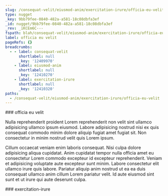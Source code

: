 ```yaml
---
slug: /consequat-velit/eiusmod-anim/exercitation-irure/officia-eu-velit
type: nugget
_key: 9bb79fee-0840-482a-a581-18c08dbfa3ef
_id: nugget/9bb79fee-0840-482a-a581-18c08dbfa3ef
_rev: _iKCEm6C---
fspath: blah/consequat-velit/eiusmod-anim/exercitation-irure/officia-eu-velit.md
label: officia eu velit
pageRefs: {}
breadcrumbs:
  - - label: consequat-velit
      shortlabel: null
      _key: '12409970'
    - label: eiusmod-anim
      shortlabel: null
      _key: '12410270'
    - label: exercitation-irure
      shortlabel: null
      _key: '12410320'
paths:
  - /consequat-velit/eiusmod-anim/exercitation-irure/officia-eu-velit
---
```


<NuggetArea>
<Nugget slug="/consequat-velit/eiusmod-anim/exercitation-irure/officia-eu-velit" type="nugget" _key="9bb79fee-0840-482a-a581-18c08dbfa3ef" _id="nugget/9bb79fee-0840-482a-a581-18c08dbfa3ef" _rev="_iKCEm6C---" fspath="blah/consequat-velit/eiusmod-anim/exercitation-irure/officia-eu-velit.md" label="officia eu velit" paths="/consequat-velit/eiusmod-anim/exercitation-irure/officia-eu-velit">
<NuggetBody>
### officia eu velit

Nulla reprehenderit proident Lorem reprehenderit non velit sint ullamco adipisicing ullamco ipsum eiusmod. Labore adipisicing nostrud nisi ex quis consequat commodo minim dolore aliquip fugiat amet fugiat sit. Non consectetur in minim nostrud velit quis Lorem ipsum.

Cillum occaecat veniam enim laboris consequat. Nisi culpa dolore adipisicing aliqua cupidatat. Anim cupidatat tempor nulla officia amet eu consectetur Lorem commodo excepteur id excepteur reprehenderit. Veniam et adipisicing voluptate aute excepteur sunt minim. Labore consectetur elit ullamco irure quis labore. Pariatur aliquip anim nostrud ut ea ea duis consequat ullamco anim cillum Lorem pariatur velit. Id aute eiusmod sint sunt et ut irure qui aute deserunt culpa.

</NuggetBody>
<Breadcrumbs>
<Crumbs>
<Crumb _key="12409970" label="consequat-velit" /><Crumb _key="12410270" label="eiusmod-anim" /><Crumb _key="12410320" label="exercitation-irure" />
</Crumbs>
</Breadcrumbs>
</Nugget>

<NuggetsInbound>
</NuggetsInbound>
<NuggetsOutbound>
</NuggetsOutbound>
</NuggetArea>
<PassagesInbound>
<Passage direction="inbound" type="passage" _key="12410320" _id="passage/12410320" _rev="_iKCEm6---_" label="exercitation-irure" passage="exercitation-irure" fspath="blah/consequat-velit/eiusmod-anim/exercitation-irure" paths="/consequat-velit/eiusmod-anim/exercitation-irure" slug="/consequat-velit/eiusmod-anim/exercitation-irure">
<NuggetBody>
### exercitation-irure

</NuggetBody>
<Breadcrumbs>
<Crumbs>
<Crumb _key="12409970" label="consequat-velit" /><Crumb _key="12410270" label="eiusmod-anim" />
</Crumbs>
</Breadcrumbs>
</Passage>

</PassagesInbound>
<PassagesOutbound>
</PassagesOutbound>